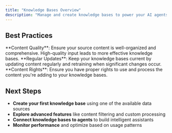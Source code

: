 ```yaml
---
title: "Knowledge Bases Overview"
description: "Manage and create knowledge bases to power your AI agents with intelligent content"
---
```



<KBOverview />

<Tabs>
<Tab title="My Knowledge">
  <MyKnowledge />
</Tab>

<Tab title="Add Knowledge">
  <AddKnowledge />
</Tab>
</Tabs>

## Best Practices

<Tip>
  **Content Quality**: Ensure your source content is well-organized and
  comprehensive. High-quality input leads to more effective knowledge bases.
</Tip>

<Tip>
  **Regular Updates**: Keep your knowledge bases current by updating content
  regularly and retraining when significant changes occur.
</Tip>

<Warning>
  **Content Rights**: Ensure you have proper rights to use and process the
  content you're adding to your knowledge bases.
</Warning>

## Next Steps

- **Create your first knowledge base** using one of the available data sources
- **Explore advanced features** like content filtering and custom processing
- **Connect knowledge bases to agents** to build intelligent assistants
- **Monitor performance** and optimize based on usage patterns
